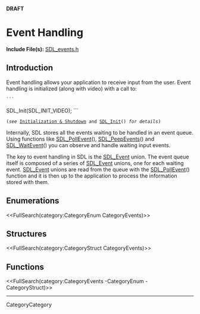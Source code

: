 <!-- #master-page:CategoryTemplate -->
<!-- #master-date:Unknown-Date -->
<!-- format wiki -->
<!-- language en -->
'''DRAFT'''

= Event Handling =

'''Include File(s):'''  [http://hg.libsdl.org/SDL/file/68dfd6df47da/include/SDL_events.h SDL_events.h]


== Introduction ==
Event handling allows your application to receive input from the user. Event handling is initialized (along with video) with a call to:

 ```
SDL_Init(SDL_INIT_VIDEO);
```
 (''see'' [http://wiki.libsdl.org/moin.cgi/CategoryInit Initialization & Shutdown] and [[SDL_Init]]() ''for details'')

Internally, SDL stores all the events waiting to be handled in an event queue. Using functions like [[SDL_PollEvent]](), [[SDL_PeepEvents]]() and [[SDL_WaitEvent]]() you can observe and handle waiting input events.

The key to event handling in SDL is the [[SDL_Event]] union. The event queue itself is composed of a series of [[SDL_Event]] unions, one for each waiting event. [[SDL_Event]] unions are read from the queue with the [[SDL_PollEvent]]() function and it is then up to the application to process the information stored with them. 

== Enumerations ==
<<FullSearch(category:CategoryEnum CategoryEvents)>>

== Structures ==
<<FullSearch(category:CategoryStruct CategoryEvents)>>

== Functions ==

<<FullSearch(category:CategoryEvents -CategoryEnum -CategoryStruct)>>

----
CategoryCategory
